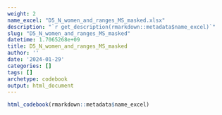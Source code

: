 ```yaml
---
weight: 2
name_excel: "D5_N_women_and_ranges_MS_masked.xlsx"
description: "`r get_description(rmarkdown::metadata$name_excel)`"
slug: "D5_N_women_and_ranges_MS_masked"
datetime: 1.7065268e+09
title: D5_N_women_and_ranges_MS_masked
author: ''
date: '2024-01-29'
categories: []
tags: []
archetype: codebook
output: html_document
---
```


```r
html_codebook(rmarkdown::metadata$name_excel)
```
